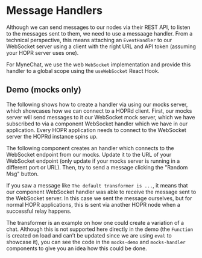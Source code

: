 
<Meta title="1. MyneChat/Guides/2. Message Handlers" />

# Message Handlers 

Although we can send messages to our nodes via their REST API, to listen to the messages
sent to them, we need to use a messaage handler. From a technical perspective, this means
attaching an `EventHandler` to our WebSocket server using a client with the right URL and
API token (assuming your HOPR server uses one).

For MyneChat, we use the web `WebSocket` implementation and provide this handler to a global
scope using the `useWebSocket` React Hook.

## Demo (mocks only)

The following shows how to create a handler via using our mocks server, which showcases how we can
connect to a HOPRd client. First, our mocks server will send messages to it our WebSocket
mock server, which we have subscribed to via a component WebSocket handler which we have
in our application. Every HOPR application needs to connect to the WebSocket server the
HOPRd instance spins up.

The following component creates an handler which connects to the WebSocket endpoint from our mocks.
Update it to the URL of your WebSocket endpoint (only update if your mocks server is running in a
different port or URL). Then, try to send a message clicking the "Random Msg" button.

<Canvas>
    <MocksDemo />
</Canvas>

If you saw a message like `The default transformer is ...`, it means that our component WebSocket
handler was able to receive the message sent to the WebSocket server. In this case we sent the
message ourselves, but for normal HOPR applications, this is sent via another HOPR node when a
successful relay happens.

The transformer is an example on how one could create a variation of a chat. Although this is not
supported here directly in the demo (the `Function` is created on load and can’t be updated since
we are using `eval` to showcase it), you can see the code in the `mocks-demo` and `mocks-handler`
components to give you an idea how this could be done.